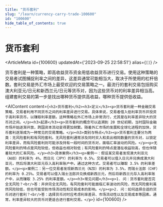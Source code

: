 ```yaml
---
title: "货币套利"
slug: "/learn/currency-carry-trade-100600"
id: "100600"
hide_table_of_contents: true
---
```



# 货币套利

<ArticleMeta id={100600} updatedAt={'2023-09-25 22:58:51'} alias={`[]`} />
<div className='border-solid border-b border-t-0 my-4 border-[var(--ifm-color-gray-300)]' />

货币套利是一种策略，即高收益货币资金用低收益货币进行交易。使用这种策略的交易者试图捕捉利率之间的差异，这差异通常可能相当大，取决于所使用的杠杆倍数。套利交易是外汇市场上最受欢迎的交易策略之一。最流行的套利交易包括购买澳大利亚元/日元和新西兰元/日元等货币对，因为这些货币对的利率差异相当高。组建套利交易的第一步是找出哪种货币提供高收益，哪种货币提供低收益。

<AIContent content={`<h2>货币套利</h2><h3>定义</h3><p>货币套利是一种金融交易策略，交易者利用不同货币之间的利率差异进行交易。具体来说，交易者借入低利率货币并投资于高利率货币，以赚取利率差额。这种策略在外汇市场上非常流行，尤其是在利率差异较大的货币对之间。</p><h3>起源</h3><p>货币套利的概念可以追溯到 20 世纪初期，当时国际金融市场开始逐渐开放，跨国资本流动变得更加频繁。随着外汇市场的发展和全球化进程的加快，货币套利逐渐成为一种常见的交易策略。</p><h3>类别与特点</h3><p>货币套利主要分为两类：无风险套利和有风险套利。无风险套利通常涉及同时买入和卖出相同数量的货币对，以锁定利率差异，而有风险套利则可能涉及持有一段时间的货币对，面临汇率波动的风险。</p><p>无风险套利的特点是风险较低，但收益也相对较低；有风险套利的特点是潜在收益较高，但也伴随着较大的汇率风险。</p><h3>具体案例</h3><p>案例一：假设某交易者发现澳大利亚元（AUD）的利率为 4%，而日元（JPY）的利率为 0.5%。交易者可以借入日元并兑换成澳大利亚元，然后将澳大利亚元存入高利率账户中。通过这种方式，交易者可以赚取 3.5% 的利率差额。</p><p>案例二：另一位交易者发现新西兰元（NZD）的利率为 3.5%，而瑞士法郎（CHF）的利率为 0.25%。交易者可以借入瑞士法郎并兑换成新西兰元，然后将新西兰元存入高利率账户中，从而赚取 3.25% 的利率差额。</p><h3>常见问题</h3><p>1. 问：货币套利是否完全无风险？<br/>答：并非完全无风险。有风险套利可能面临汇率波动的风险，而无风险套利虽然风险较低，但也可能受到市场流动性和交易成本的影响。</p><p>2. 问：如何选择合适的货币对进行套利？<br/>答：选择货币对时应考虑利率差异、市场流动性以及交易成本等因素。通常，利率差异较大的货币对更适合进行套利交易。</p>`} id={100600} />
